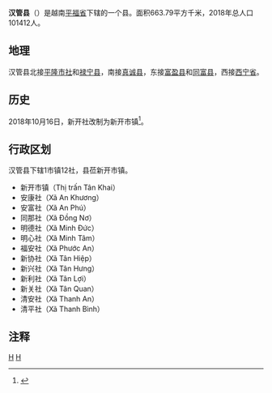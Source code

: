{{Infobox Settlement
|name                   = 汉管县
|settlement_type        = 县
|official_name          = 
|other_name             = 
|native_name            = {{lang|vi|Huyện Hớn Quản}}
|nickname               = 
|motto                  = 
|image_skyline          = Tân Lợi, Hớn Quản, Binh Phuoc province, Vietnam.jpg
|imagesize              = 
|image_caption          = 
|image_flag             = 
|flag_size              = 
|image_seal             = 
|seal_size              = 
|image_shield           = 
|shield_size            = 
|image_blank_emblem     = 
|blank_emblem_size      = 
|image_map              = {{Infobox mapframe|frame-width=250|zoom=10}}
|mapsize                = 
|map_caption            = 
|image_map1             = 
|mapsize1               = 
|map_caption1           = 
|pushpin_map            = Vietnam
|pushpin_label_position = bottom
|pushpin_map_caption    = 
|pushpin_map1           = 
|pushpin_label_position1= 
|pushpin_map_caption1   = 
|subdivision_type       = 国家
|subdivision_name       = {{flag|Vietnam}}
|subdivision_type1      = [[越南行政区划|省]]
|subdivision_name1      = [[平福省|平福省]]
|subdivision_type2      = 行政区划
|subdivision_name2      = 1市镇12社
|subdivision_type3      = 
|subdivision_name3      = 
|seat_type              = 县莅
|seat                   = {{link-vi|新开市镇|Tân Khai}}
|government_type        = 
|leader_title           = 
|leader_name            = 
|leader_title1          = 
|leader_name1           = 
|established_title      = 
|established_date       = 
|area_magnitude         = 
|unit_pref              = 
|area_footnotes         = 
|area_total_km2         = 664.13
|area_land_km2          = 
|area_water_km2         = 
|area_water_percent     = 
|area_urban_km2         = 
|area_metro_km2         = 
|population_as_of       = 2018年
|population_footnotes   = 
|population_note        = 
|population_total       = 101412
|population_density_km2 = auto
|population_metro             = 
|population_density_metro_km2 = 
|population_urban             = 
|population_density_urban_km2 = 
|timezone               = [[越南标准时间|越南标准时间]]
|utc_offset             = +7
|elevation_footnotes    = 
|elevation_m            = 
|coor_type              = 
|coordinates            = 
|postal_code_type       = 
|postal_code            = 
|area_code              = 
|website                = [https://honquan.binhphuoc.gov.vn 汉管县电子信息门户网站]
|footnotes              = 
}}
'''汉管县'''（{{vie|v='''Huyện Hớn Quản'''}}）是越南[[平福省|平福省]]下辖的一个县。面积663.79平方千米，2018年总人口101412人。

==地理==
汉管县北接[[平隆市社|平隆市社]]和[[禄宁县|禄宁县]]，南接[[真诚县|真诚县]]，东接[[富盈县|富盈县]]和[[同富县|同富县]]，西接[[西宁省|西宁省]]。

==历史==
2018年10月16日，新开社改制为新开市镇<ref>{{Cite web |url=https://thuvienphapluat.vn/van-ban/Bo-may-hanh-chinh/Nghi-quyet-587-NQ-UBTVQH14-2018-thanh-lap-thi-tran-Tan-Khai-huyen-Hon-Quan-Binh-Phuoc-398740.aspx |title=Nghị quyết 587/NQ-UBTVQH14 năm 2018 về thành lập thị trấn Tân Khai thuộc huyện Hớn Quản; thành lập phường Tiến Thành thuộc thị xã Đồng Xoài và thành phố Đồng Xoài thuộc tỉnh Bình Phước do Ủy ban thường vụ Quốc hội ban hành |access-date=2020-03-30 |archive-date=2020-04-01 |archive-url=https://web.archive.org/web/20200401165030/https://thuvienphapluat.vn/van-ban/Bo-may-hanh-chinh/Nghi-quyet-587-NQ-UBTVQH14-2018-thanh-lap-thi-tran-Tan-Khai-huyen-Hon-Quan-Binh-Phuoc-398740.aspx |dead-url=no }}</ref>。

==行政区划==
汉管县下辖1市镇12社，县莅新开市镇。
*新开市镇（Thị trấn Tân Khai）
*安康社（Xã An Khương）
*安富社（Xã An Phú）
*同那社（Xã Đồng Nơ）
*明德社（Xã Minh Đức）
*明心社（Xã Minh Tâm）
*福安社（Xã Phước An）
*新协社（Xã Tân Hiệp）
*新兴社（Xã Tân Hưng）
*新利社（Xã Tân Lợi）
*新关社（Xã Tân Quan）
*清安社（Xã Thanh An）
*清平社（Xã Thanh Bình）

==注释==
{{reflist}}

{{平福省行政区划}}
{{越南东南部之县市镇区域划分}}

[[Category:越南县份|H]]
[[Category:平福省|H]]